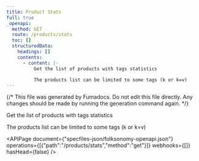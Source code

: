 ```yaml
---
title: Product Stats
full: true
_openapi:
  method: GET
  route: /products/stats
  toc: []
  structuredData:
    headings: []
    contents:
      - content: |-
          Get the list of products with tags statistics

          The products list can be limited to some tags (k or k=v)
---
```


{/* This file was generated by Fumadocs. Do not edit this file directly. Any changes should be made by running the generation command again. */}

Get the list of products with tags statistics

The products list can be limited to some tags (k or k=v)

<APIPage document={"specfiles-json/folksonomy-openapi.json"} operations={[{"path":"/products/stats","method":"get"}]} webhooks={[]} hasHead={false} />
